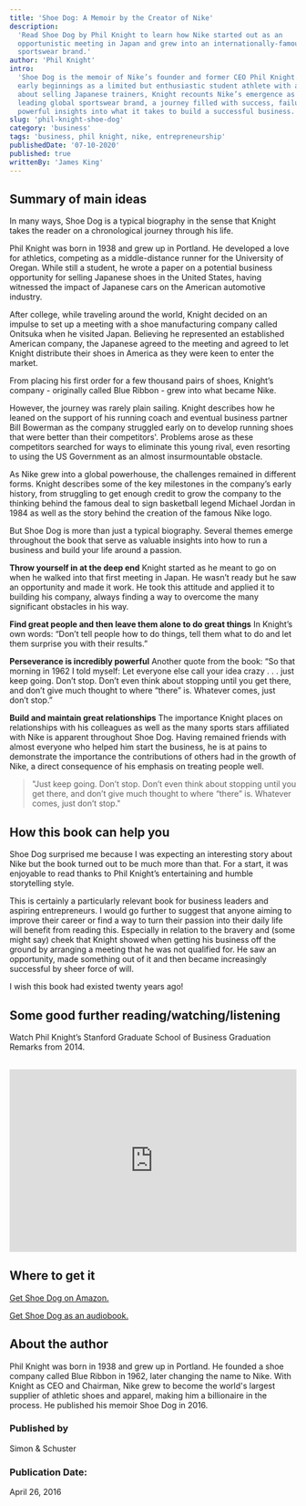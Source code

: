 ```yaml
---
title: 'Shoe Dog: A Memoir by the Creator of Nike'
description:
  'Read Shoe Dog by Phil Knight to learn how Nike started out as an
  opportunistic meeting in Japan and grew into an internationally-famous
  sportswear brand.'
author: 'Phil Knight'
intro:
  'Shoe Dog is the memoir of Nike’s founder and former CEO Phil Knight. From his
  early beginnings as a limited but enthusiastic student athlete with an idea
  about selling Japanese trainers, Knight recounts Nike’s emergence as the
  leading global sportswear brand, a journey filled with success, failure and
  powerful insights into what it takes to build a successful business.'
slug: 'phil-knight-shoe-dog'
category: 'business'
tags: 'business, phil knight, nike, entrepreneurship'
publishedDate: '07-10-2020'
published: true
writtenBy: 'James King'
---
```


## Summary of main ideas

In many ways, Shoe Dog is a typical biography in the sense that Knight takes the
reader on a chronological journey through his life.

Phil Knight was born in 1938 and grew up in Portland. He developed a love for
athletics, competing as a middle-distance runner for the University of Oregan.
While still a student, he wrote a paper on a potential business opportunity for
selling Japanese shoes in the United States, having witnessed the impact of
Japanese cars on the American automotive industry.

After college, while traveling around the world, Knight decided on an impulse to
set up a meeting with a shoe manufacturing company called Onitsuka when he
visited Japan. Believing he represented an established American company, the
Japanese agreed to the meeting and agreed to let Knight distribute their shoes
in America as they were keen to enter the market.

From placing his first order for a few thousand pairs of shoes, Knight’s
company - originally called Blue Ribbon - grew into what became Nike.

However, the journey was rarely plain sailing. Knight describes how he leaned on
the support of his running coach and eventual business partner Bill Bowerman as
the company struggled early on to develop running shoes that were better than
their competitors'. Problems arose as these competitors searched for ways to
eliminate this young rival, even resorting to using the US Government as an
almost insurmountable obstacle.

As Nike grew into a global powerhouse, the challenges remained in different
forms. Knight describes some of the key milestones in the company’s early
history, from struggling to get enough credit to grow the company to the
thinking behind the famous deal to sign basketball legend Michael Jordan in 1984
as well as the story behind the creation of the famous Nike logo.

But Shoe Dog is more than just a typical biography. Several themes emerge
throughout the book that serve as valuable insights into how to run a business
and build your life around a passion.

**Throw yourself in at the deep end** Knight started as he meant to go on when
he walked into that first meeting in Japan. He wasn’t ready but he saw an
opportunity and made it work. He took this attitude and applied it to building
his company, always finding a way to overcome the many significant obstacles in
his way.

**Find great people and then leave them alone to do great things** In Knight’s
own words: “Don’t tell people how to do things, tell them what to do and let
them surprise you with their results.”

**Perseverance is incredibly powerful** Another quote from the book: “So that
morning in 1962 I told myself: Let everyone else call your idea crazy . . . just
keep going. Don’t stop. Don’t even think about stopping until you get there, and
don’t give much thought to where “there” is. Whatever comes, just don’t stop.”

**Build and maintain great relationships** The importance Knight places on
relationships with his colleagues as well as the many sports stars affiliated
with Nike is apparent throughout Shoe Dog. Having remained friends with almost
everyone who helped him start the business, he is at pains to demonstrate the
importance the contributions of others had in the growth of Nike, a direct
consequence of his emphasis on treating people well.

> "Just keep going. Don’t stop. Don’t even think about stopping until you get
> there, and don’t give much thought to where “there” is. Whatever comes, just
> don’t stop."

## How this book can help you

Shoe Dog surprised me because I was expecting an interesting story about Nike
but the book turned out to be much more than that. For a start, it was enjoyable
to read thanks to Phil Knight’s entertaining and humble storytelling style.

This is certainly a particularly relevant book for business leaders and aspiring
entrepreneurs. I would go further to suggest that anyone aiming to improve their
career or find a way to turn their passion into their daily life will benefit
from reading this. Especially in relation to the bravery and (some might say)
cheek that Knight showed when getting his business off the ground by arranging a
meeting that he was not qualified for. He saw an opportunity, made something out
of it and then became increasingly successful by sheer force of will.

I wish this book had existed twenty years ago!

## Some good further reading/watching/listening

Watch Phil Knight’s Stanford Graduate School of Business Graduation Remarks
from 2014.

<br />
<iframe
  width="100%"
  height="320px"
  src="https://www.youtube.com/embed/nRN9FwWQY8w"
  frameBorder="0"
  allow="accelerometer; autoplay; encrypted-media; gyroscope; picture-in-picture"
  allowFullScreen
></iframe>

## Where to get it

[Get Shoe Dog on Amazon.](https://www.amazon.com/Shoe-Dog-Memoir-Creator-Nike/dp/1501135929/ref=as_li_ss_tl?dchild=1&keywords=Shoe+Dog&qid=1598695478&sr=8-1&linkCode=ll1&tag=paperbacktrav-20&linkId=16121cfee992001ffb2140f326ae6935&language=en_US)

[Get Shoe Dog as an audiobook.](https://www.amazon.com/Shoe-Dog-Phil-Knight-audiobook/dp/B01CRJA470/ref=as_li_ss_tl?_encoding=UTF8&qid=1598695478&sr=8-1&linkCode=ll1&tag=paperbacktrav-20&linkId=37366d1df7adb1f35a363f6d5743dfe6&language=en_US)

## About the author

Phil Knight was born in 1938 and grew up in Portland. He founded a shoe company
called Blue Ribbon in 1962, later changing the name to Nike. With Knight as CEO
and Chairman, Nike grew to become the world's largest supplier of athletic shoes
and apparel, making him a billionaire in the process. He published his memoir
Shoe Dog in 2016.

### Published by

Simon & Schuster

### Publication Date:

April 26, 2016
